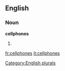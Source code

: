 
==English==

===Noun===
'''cellphones'''

# {{plural of|[[cellphone]]}}

[[Category:English plurals]]

[[fr:cellphones]]
[[it:cellphones]]